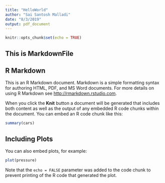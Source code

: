```yaml
---
title: "HelloWorld"
author: "Sai Santosh Malladi"
date: "8/3/2019"
output: pdf_document
---
```


```r
knitr::opts_chunk$set(echo = TRUE)
```
## This is MarkdownFile
## R Markdown

This is an R Markdown document. Markdown is a simple formatting syntax for authoring HTML, PDF, and MS Word documents. For more details on using R Markdown see <http://rmarkdown.rstudio.com>.

When you click the **Knit** button a document will be generated that includes both content as well as the output of any embedded R code chunks within the document. You can embed an R code chunk like this:

```r
summary(cars)
```

## Including Plots

You can also embed plots, for example:

```r
plot(pressure)
```

Note that the `echo = FALSE` parameter was added to the code chunk to prevent printing of the R code that generated the plot.
